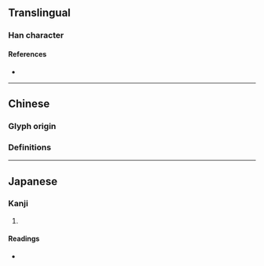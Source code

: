 {{character info/new}}
==Translingual==

===Han character===
{{Han char|rn=9|rad=人|as=04|sn=6|four=25227|canj=OJB|ids=⿰亻巿}}

====References====
* {{Han ref|kx=0095.070|dkj=00424|dj=0201.080|hdz=10119.010|uh=4F02|ud=20226|bh=C9B5|bd=51637}}

----

==Chinese==

===Glyph origin===
{{Han etym}}

===Definitions===
{{zh-see|沛|v}}
----

==Japanese==

===Kanji===
{{ja-kanji|grade=|rs=人04}}

# {{rfdef|ja|sort=人04}}

====Readings====
* {{ja-readings|on=[[はい]] (hai)|kun=}}